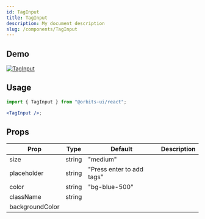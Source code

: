 ```yaml
---
id: TagInput
title: TagInput
description: My document description
slug: /components/TagInput
---
```


## Demo

<a href="https://main--617d2a56fe98bd0048fc93db.chromatic.com/?path=/story/components-taginput--primary">
    <img src="https://imgur.com/F5vWqMF.png" alt="TagInput" />

</a>

## Usage

```jsx
import { TagInput } from "@orbits-ui/react";

<TagInput />;
```

## Props

| Prop            | Type   | Default                   | Description |
| --------------- | ------ | ------------------------- | ----------- |
| size            | string | "medium"                  |             |
| placeholder     | string | "Press enter to add tags" |             |
| color           | string | "bg-blue-500"             |             |
| className       | string |                           |             |
| backgroundColor |        |                           |             |

